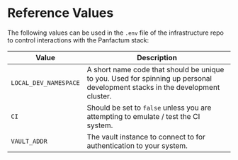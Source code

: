 # Reference Values

The following values can be used in the `.env` file of the infrastructure repo to control interactions with the Panfactum stack:

| Value                 | Description                                                                                                                  |
| --------------------- | ---------------------------------------------------------------------------------------------------------------------------- |
| `LOCAL_DEV_NAMESPACE` | A short name code that should be unique to you. Used for spinning up personal development stacks in the development cluster. |
| `CI`                  | Should be set to `false` unless you are attempting to emulate / test the CI system.                                          |
| `VAULT_ADDR`          | The vault instance to connect to for authentication to your system.                                                          |
